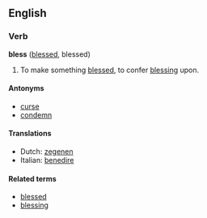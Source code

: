 ==English==
===Verb===
'''bless''' ([[blessed]], blessed)

#To make something [[blessed]], to confer [[blessing]] upon.

====Antonyms====
*[[curse]]
*[[condemn]]

====Translations====
*Dutch: [[zegenen]]
*Italian: [[benedire]]

====Related terms====
*[[blessed]]
*[[blessing]]